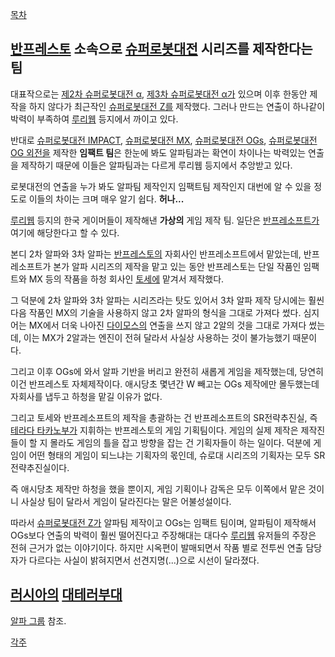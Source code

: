 [[목차]]
== [[반프레스토]] 소속으로 [[슈퍼로봇대전]] 시리즈를 제작한다는 팀 ==
대표작으로는 [[제2차 슈퍼로봇대전 α]], [[제3차 슈퍼로봇대전 α]]가 있으며 이후 한동안 제작을 하지 않다가 최근작인 [[슈퍼로봇대전 Z]]를 제작했다. 그러나 만드는 연출이 하나같이 박력이 부족하여 [[루리웹]] 등지에서 까이고 있다.

반대로 [[슈퍼로봇대전 IMPACT]], [[슈퍼로봇대전 MX]], [[슈퍼로봇대전 OGs]], [[슈퍼로봇대전 OG 외전]]을 제작한 '''임팩트 팀'''은 한눈에 봐도 알파팀과는 확연이 차이나는 박력있는 연출을 제작하기 때문에 이들은 알파팀과는 다르게 루리웹 등지에서 추앙받고 있다.

로봇대전의 연출을 누가 봐도 알파팀 제작인지 임팩트팀 제작인지 대번에 알 수 있을 정도로 이들의 차이는 크며 매우 알기 쉽다. '''허나...'''

[[루리웹]] 등지의 한국 게이머들이 제작해낸 '''가상의''' 게임 제작 팀. 일단은 [[반프레소프트]]가 여기에 해당한다고 할 수 있다.

본디 2차 알파와 3차 알파는 [[반프레스토]]의 자회사인 반프레소프트에서 맡았는데, 반프레소프트가 본가 알파 시리즈의 제작을 맡고 있는 동안 반프레스토는 단일 작품인 임팩트와 MX 등의 작품을 하청 회사인 [[토세]]에 맡겨서 제작했다. 

그 덕분에 2차 알파와 3차 알파는 시리즈라는 탓도 있어서 3차 알파 제작 당시에는 훨씬 다음 작품인 MX의 기술을 사용하지 않고 2차 알파의 형식을 그대로 가져다 썼다. 심지어는 MX에서 더욱 나아진 [[다이모스]]의 연출을 쓰지 않고 2알의 것을 그대로 가져다 썼는데, 이는 MX가 2알과는 엔진이 전혀 달라서 사실상 사용하는 것이 불가능했기 때문이다.

그리고 이후 OGs에 와서 알파 기반을 버리고 완전히 새롭게 게임을 제작했는데, 당연히 이건 반프레스토 자체제작이다. 애시당초 몇년간 W 빼고는 OGs 제작에만 몰두했는데 자회사를 냅두고 하청을 맡길 이유가 없다.

그리고 토세와 반프레소프트의 제작을 총괄하는 건 반프레소프트의 SR전략추진실, 즉 [[테라다 타카노부]]가 지휘하는 반프레스토의 게임 기획팀이다. 게임의 실제 제작은 제작진들이 할 지 몰라도 게임의 틀을 잡고 방향을 잡는 건 기획자들이 하는 일이다. 덕분에 게임이 어떤 형태의 게임이 되느냐는 기획자의 몫인데, 슈로대 시리즈의 기획자는 모두 SR전략추진실이다.

즉 애시당초 제작만 하청을 했을 뿐이지, 게임 기획이나 감독은 모두 이쪽에서 맡은 것이니 사실상 팀이 달라서 게임이 달라진다는 말은 어불성설이다.

따라서 [[슈퍼로봇대전 Z]]가 알파팀 제작이고 OGs는 임팩트 팀이며, 알파팀이 제작해서 OGs보다 연출의 박력이 훨씬 떨어진다고 주장해대는 대다수 [[루리웹]] 유저들의 주장은 전혀 근거가 없는 이야기이다. 하지만 시옥편이 발매되면서 작품 별로 전투씬 연출 담당자가 다르다는 사실이 밝혀지면서 선견지명(...)으로 시선이 달라졌다.

== [[러시아]]의 [[대테러부대]] ==
[[알파 그룹]] 참조.

[[각주]]
